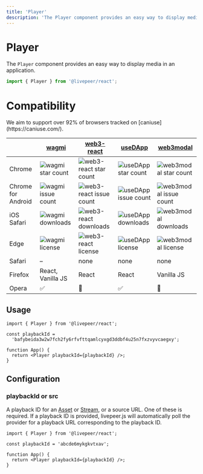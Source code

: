 ```yaml
---
title: 'Player'
description: 'The Player component provides an easy way to display media in an application.'
---
```


# Player

The `Player` component provides an easy way to display media in an application.

```ts
import { Player } from '@livepeer/react';
```

# Compatibility


<Callout emoji="🌐">
  We aim to support over 92% of browsers tracked on
  [caniuse](https://caniuse.com/).
</Callout>

|                    | [wagmi](https://github.com/wagmi-dev/wagmi)                                                     | [web3-react](https://github.com/NoahZinsmeister/web3-react)                                             | [useDApp](https://github.com/EthWorks/useDApp)                                                     | [web3modal](https://github.com/Web3Modal/web3modal)                                                     |
| ------------------ | ----------------------------------------------------------------------------------------------- | ------------------------------------------------------------------------------------------------------- | -------------------------------------------------------------------------------------------------- | ------------------------------------------------------------------------------------------------------- |
| Chrome             | ![wagmi star count](https://img.shields.io/github/stars/wagmi-dev/wagmi?colorB=161b22&label=)   | ![web3-react star count](https://img.shields.io/github/stars/Uniswap/web3-react?colorB=161b22&label=)   | ![useDApp star count](https://img.shields.io/github/stars/EthWorks/useDApp?colorB=161b22&label=)   | ![web3modal star count](https://img.shields.io/github/stars/Web3Modal/web3modal?colorB=161b22&label=)   |
| Chrome for Android | ![wagmi issue count](https://img.shields.io/github/issues/wagmi-dev/wagmi?colorB=161b22&label=) | ![web3-react issue count](https://img.shields.io/github/issues/Uniswap/web3-react?colorB=161b22&label=) | ![useDApp issue count](https://img.shields.io/github/issues/EthWorks/useDApp?colorB=161b22&label=) | ![web3modal issue count](https://img.shields.io/github/issues/Web3Modal/web3modal?colorB=161b22&label=) |
| iOS Safari         | ![wagmi downloads](https://img.shields.io/npm/dw/wagmi?colorB=161b22&label=)                    | ![web3-react downloads](https://img.shields.io/npm/dw/@web3-react/core?colorB=161b22&label=)            | ![useDApp downloads](https://img.shields.io/npm/dw/@usedapp/core?colorB=161b22&label=)             | ![web3modal downloads](https://img.shields.io/npm/dw/web3modal?colorB=161b22&label=)                    |
| Edge               | ![wagmi license](https://img.shields.io/github/license/wagmi-dev/wagmi?colorB=161b22&label=)    | ![web3-react license](https://img.shields.io/github/license/Uniswap/web3-react?colorB=161b22&label=)    | ![useDApp license](https://img.shields.io/github/license/EthWorks/useDApp?colorB=161b22&label=)    | ![web3modal license](https://img.shields.io/github/license/Web3Modal/web3modal?colorB=161b22&label=)    |
| Safari             | –                                                                                               | none                                                                                                    | none                                                                                               | none                                                                                                    |
| Firefox            | React, Vanilla JS                                                                               | React                                                                                                   | React                                                                                              | Vanilla JS                                                                                              |
| Opera              | ✅                                                                                              | 🛑                                                                                                      | ✅                                                                                                 | 🛑                                                                                                      |

## Usage

```tsx
import { Player } from '@livepeer/react';

const playbackId =
  'bafybeida3w2w7fch2fy6rfvfttqamlcyxgd3ddbf4u25n7fxzvyvcaegxy';

function App() {
  return <Player playbackId={playbackId} />;
}
```

## Configuration

### playbackId or src

A playback ID for an [Asset](https://github.com/livepeer/livepeer.js/blob/main/packages/core/src/types/provider.ts) or
[Stream](https://github.com/livepeer/livepeer.js/blob/main/packages/core/src/types/provider.ts), or a source URL. One of these is
required. If a playback ID is provided, livepeer.js will automatically poll the provider for a
playback URL corresponding to the playback ID.

```tsx {6}
import { Player } from '@livepeer/react';

const playbackId = 'abcde6mykgkvtxav';

function App() {
  return <Player playbackId={playbackId} />;
}
```
